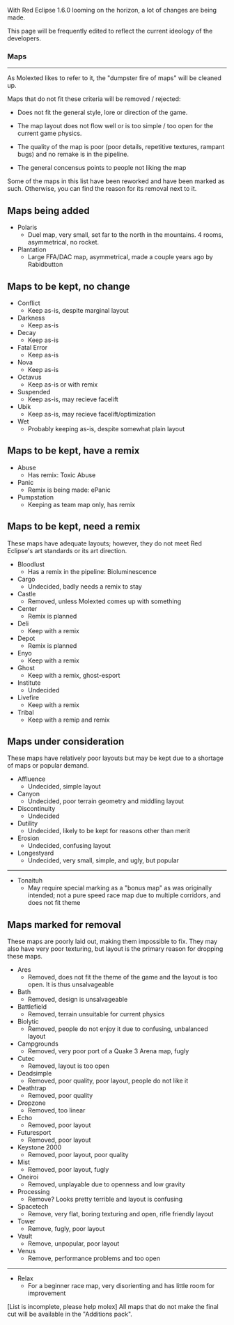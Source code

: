 With Red Eclipse 1.6.0 looming on the horizon, a lot of changes are being made.

This page will be frequently edited to reflect the current ideology of the developers.


=== '''Maps''' ===

----



As Molexted likes to refer to it, the "dumpster fire of maps" will be cleaned up.

Maps that do not fit these criteria will be removed / rejected:


* Does not fit the general style, lore or direction of the game.

* The map layout does not flow well or is too simple / too open for the current game physics.

* The quality of the map is poor (poor details, repetitive textures, rampant bugs) and no remake is in the pipeline.

* The general concensus points to people not liking the map



Some of the maps in this list have been reworked and have been marked as such.
Otherwise, you can find the reason for its removal next to it.

== Maps being added ==

* Polaris
** Duel map, very small, set far to the north in the mountains. 4 rooms, asymmetrical, no rocket.
* Plantation
** Large FFA/DAC map, asymmetrical, made a couple years ago by Rabidbutton

== Maps to be kept, no change ==

* Conflict
** Keep as-is, despite marginal layout
* Darkness
** Keep as-is
* Decay
** Keep as-is
* Fatal Error
** Keep as-is
* Nova
** Keep as-is
* Octavus
** Keep as-is or with remix
* Suspended
** Keep as-is, may recieve facelift
* Ubik
** Keep as-is, may recieve facelift/optimization
* Wet
** Probably keeping as-is, despite somewhat plain layout
== Maps to be kept, have a remix ==

* Abuse
** Has remix: Toxic Abuse
* Panic
** Remix is being made: ePanic
* Pumpstation
** Keeping as team map only, has remix

== Maps to be kept, need a remix ==

These maps have adequate layouts; however, they do not meet Red Eclipse's art standards or its art direction.


* Bloodlust
** Has a remix in the pipeline: Bioluminescence
* Cargo
** Undecided, badly needs a remix to stay
* Castle
** Removed, unless Molexted comes up with something
* Center
** Remix is planned
* Deli
** Keep with a remix
* Depot
** Remix is planned
* Enyo
** Keep with a remix
* Ghost
** Keep with a remix, ghost-esport
* Institute
** Undecided
* Livefire
** Keep with a remix
* Tribal
** Keep with a remip and remix

== Maps under consideration ==

These maps have relatively poor layouts but may be kept due to a shortage of maps or popular demand.

* Affluence
** Undecided, simple layout
* Canyon
** Undecided, poor terrain geometry and middling layout
* Discontinuity
** Undecided
* Dutility
** Undecided, likely to be kept for reasons other than merit
* Erosion
** Undecided, confusing layout
* Longestyard
** Undecided, very small, simple, and ugly, but popular


----

*Tonaituh
** May require special marking as a "bonus map" as was originally intended; not a pure speed race map due to multiple corridors, and does not fit theme

== Maps marked for removal ==

These maps are poorly laid out, making them impossible to fix. They may also have very poor texturing, but layout is the primary reason for dropping these maps.

* Ares 
** Removed, does not fit the theme of the game and the layout is too open. It is thus unsalvageable
* Bath
** Removed, design is unsalvageable
* Battlefield
** Removed, terrain unsuitable for current physics
* Biolytic
** Removed, people do not enjoy it due to confusing, unbalanced layout
* Campgrounds
** Removed, very poor port of a Quake 3 Arena map, fugly
* Cutec
** Removed, layout is too open
* Deadsimple
** Removed, poor quality, poor layout, people do not like it
* Deathtrap
** Removed, poor quality
* Dropzone
** Removed, too linear
* Echo
** Removed, poor layout
* Futuresport
** Removed, poor layout
* Keystone 2000
** Removed, poor layout, poor quality
* Mist
** Removed, poor layout, fugly
* Oneiroi
** Removed, unplayable due to openness and low gravity
* Processing
** Remove? Looks pretty terrible and layout is confusing
* Spacetech
** Remove, very flat, boring texturing and open, rifle friendly layout
* Tower
** Remove, fugly, poor layout
* Vault
** Remove, unpopular, poor layout
* Venus
** Remove, performance problems and too open


----

*Relax
** For a beginner race map, very disorienting and has little room for improvement


[List is incomplete, please help molex]
All maps that do not make the final cut will be available in the "Additions pack".